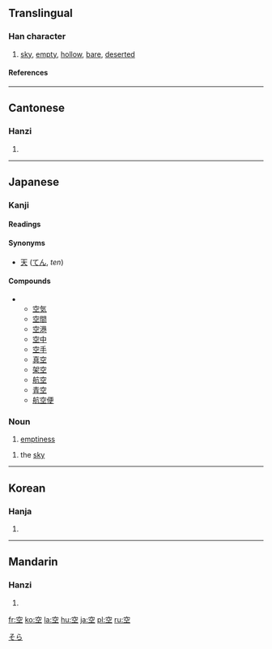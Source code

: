 ==Translingual==
===Han character===
{{Han char|rn=116|rad=穴|as=03|sn=8|four=3010<sub>1</sub>|canj=十金一 (JCM)}}
# [[sky]], [[empty]], [[hollow]], [[bare]], [[deserted]]
====References====
{{Han ref|kx=0863.010|dkj=25415|dj=1289.080|hdz=42719.080|uh=7A7A|ud=31354|bh=AAC5|bd=43717}}
----
==Cantonese==
===Hanzi===
{{yue-hanzi|jyut=|y=hung1}}
# {{defn|Cantonese}}
----
==Japanese==
[[Category:1000_Japanese_basic_words|そら]]
===Kanji===
{{ja-kanji|grade=1|rs=穴03}}
====Readings====
{{ja-readings|on=[[くう]] (''kū'')|kun=[[から]] (''kara''), [[あく]] (''aku''), [[そら]] (''sora'')}}

====Synonyms====
* [[天]] ([[てん]], ''ten'')

====Compounds====
** [[空気]]
** [[空間]]
** [[空港]]
** [[空中]]
** [[空手]]
** [[真空]]
** [[架空]]
** [[航空]]
** [[青空]]
** [[航空便]]

===Noun===
{{ja-noun|k|hira=から|rom=kara}}
# [[emptiness]]
{{ja-noun|k|hira=そら|rom=sora}}
# the [[sky]]
----
==Korean==
===Hanja===
{{ko-hanja|hangeul=[[공]]|eumhun=빌|rv=gong|mr=kong|y=kong}}
# {{defn|Korean}}
----
==Mandarin==
===Hanzi===
{{cmn-hanzi|pin=[[kōng]] (kong1), [[kǒng]] (kong3), [[kòng]] (kong4)|wg=k'ung<sup>1</sup>, k'ung<sup>3</sup>, k'ung<sup>4</sup>}}
# {{defn|Mandarin}}

[[fr:空]]
[[ko:空]]
[[la:空]]
[[hu:空]]
[[ja:空]]
[[pl:空]]
[[ru:空]]